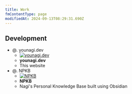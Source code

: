 ```yaml
---
title: Work
fmContentType: page
modifiedAt: 2024-09-13T08:29:31.690Z
---
```


## Development

- @. younagi.dev
  - [![ younagi.dev ](../../../assets/images/younagidev.jpg)](https://github.com/brklntmhwk/younagi.dev)
  - **younagi.dev**
  - This website
- @. NPKB
  - [![ NPKB ](../../../assets/images/npkb.png)](https://github.com/brklntmhwk/npkb)
  - **NPKB**
  - Nagi's Personal Knowledge Base built using Obsidian
